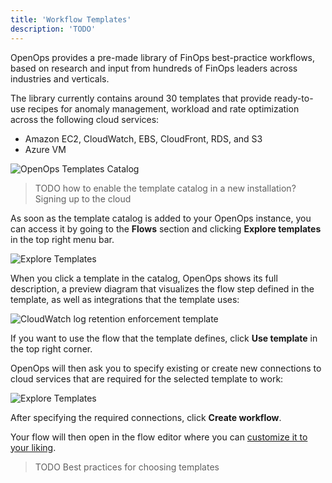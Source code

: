 ```yaml
---
title: 'Workflow Templates'
description: 'TODO'
---
```


OpenOps provides a pre-made library of FinOps best-practice workflows, based on research and input from hundreds of FinOps leaders across industries and verticals.

The library currently contains around 30 templates that provide ready-to-use recipes for anomaly management, workload and rate optimization across the following cloud services:
* Amazon EC2, CloudWatch, EBS, CloudFront, RDS, and S3
* Azure VM

![OpenOps Templates Catalog](/images/templates-catalog.png)

> TODO how to enable the template catalog in a new installation? Signing up to the cloud

As soon as the template catalog is added to your OpenOps instance, you can access it by going to the **Flows** section and clicking **Explore templates** in the top right menu bar.

![Explore Templates](/images/explore-templates.png)

When you click a template in the catalog, OpenOps shows its full description, a preview diagram that visualizes the flow step defined in the template, as well as integrations that the template uses:

![CloudWatch log retention enforcement template](/images/template-log-retention.png)

If you want to use the flow that the template defines, click **Use template** in the top right corner.

OpenOps will then ask you to specify existing or create new connections to cloud services that are required for the selected template to work:

![Explore Templates](/images/template-connections.png)

After specifying the required connections, click **Create workflow**.

Your flow will then open in the flow editor where you can [customize it to your liking](customizing-workflows).

> TODO Best practices for choosing templates
